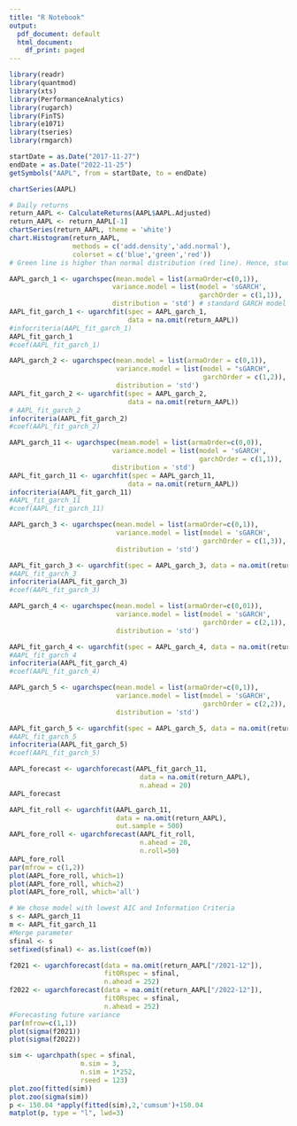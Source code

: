 ```yaml
---
title: "R Notebook"
output:
  pdf_document: default
  html_document:
    df_print: paged
---
```

```r
library(readr)
library(quantmod)
library(xts)
library(PerformanceAnalytics)
library(rugarch)
library(FinTS)
library(e1071)
library(tseries)
library(rmgarch)
```

```r
startDate = as.Date("2017-11-27") 
endDate = as.Date("2022-11-25")
getSymbols("AAPL", from = startDate, to = endDate)
```

```r
chartSeries(AAPL)
```
```r
# Daily returns
return_AAPL <- CalculateReturns(AAPL$AAPL.Adjusted)
return_AAPL <- return_AAPL[-1]
chartSeries(return_AAPL, theme = 'white')
chart.Histogram(return_AAPL,
                methods = c('add.density','add.normal'),
                colorset = c('blue','green','red'))
# Green line is higher than normal distribution (red line). Hence, student t distribution (heavier tail) would be more suitable for model
```


```r
AAPL_garch_1 <- ugarchspec(mean.model = list(armaOrder=c(0,1)),
                          variance.model = list(model = 'sGARCH',
                                                garchOrder = c(1,1)),
                          distribution = 'std') # standard GARCH model
AAPL_fit_garch_1 <- ugarchfit(spec = AAPL_garch_1,
                              data = na.omit(return_AAPL))
#infocriteria(AAPL_fit_garch_1)
AAPL_fit_garch_1
#coef(AAPL_fit_garch_1)
```

```r
AAPL_garch_2 <- ugarchspec(mean.model = list(armaOrder = c(0,1)),
                           variance.model = list(model = "sGARCH",
                                                 garchOrder = c(1,2)),
                           distribution = 'std')
AAPL_fit_garch_2 <- ugarchfit(spec = AAPL_garch_2,
                              data = na.omit(return_AAPL))
# AAPL_fit_garch_2
infocriteria(AAPL_fit_garch_2)
#coef(AAPL_fit_garch_2)
```

```r
AAPL_garch_11 <- ugarchspec(mean.model = list(armaOrder=c(0,0)),
                          variance.model = list(model = 'sGARCH', 
                                                garchOrder = c(1,1)),
                          distribution = 'std') 
AAPL_fit_garch_11 <- ugarchfit(spec = AAPL_garch_11,
                              data = na.omit(return_AAPL))
infocriteria(AAPL_fit_garch_11)
#AAPL_fit_garch_11
#coef(AAPL_fit_garch_11)
```

```r
AAPL_garch_3 <- ugarchspec(mean.model = list(armaOrder=c(0,1)),
                           variance.model = list(model = 'sGARCH', 
                                                 garchOrder = c(1,3)),
                           distribution = 'std')

AAPL_fit_garch_3 <- ugarchfit(spec = AAPL_garch_3, data = na.omit(return_AAPL))
#AAPL_fit_garch_3
infocriteria(AAPL_fit_garch_3)
#coef(AAPL_fit_garch_3)
```

```r
AAPL_garch_4 <- ugarchspec(mean.model = list(armaOrder=c(0,01)),
                           variance.model = list(model = 'sGARCH', 
                                                 garchOrder = c(2,1)),
                           distribution = 'std')

AAPL_fit_garch_4 <- ugarchfit(spec = AAPL_garch_4, data = na.omit(return_AAPL))
#AAPL_fit_garch_4
infocriteria(AAPL_fit_garch_4)
#coef(AAPL_fit_garch_4)
```
```r
AAPL_garch_5 <- ugarchspec(mean.model = list(armaOrder=c(0,1)),
                           variance.model = list(model = 'sGARCH', 
                                                 garchOrder = c(2,2)),
                           distribution = 'std')

AAPL_fit_garch_5 <- ugarchfit(spec = AAPL_garch_5, data = na.omit(return_AAPL))
#AAPL_fit_garch_5
infocriteria(AAPL_fit_garch_5)
#coef(AAPL_fit_garch_5)
```


```r
AAPL_forecast <- ugarchforecast(AAPL_fit_garch_11,
                                 data = na.omit(return_AAPL),
                                 n.ahead = 20)
AAPL_forecast
```

```r
AAPL_fit_roll <- ugarchfit(AAPL_garch_11,
                           data = na.omit(return_AAPL),
                           out.sample = 500)
AAPL_fore_roll <- ugarchforecast(AAPL_fit_roll, 
                                 n.ahead = 20,
                                 n.roll=50)
AAPL_fore_roll
par(mfrow = c(1,2))
plot(AAPL_fore_roll, which=1)
plot(AAPL_fore_roll, which=2)
plot(AAPL_fore_roll, which='all')
```


```r
# We chose model with lowest AIC and Information Criteria
s <- AAPL_garch_11
m <- AAPL_fit_garch_11
#Merge parameter
sfinal <- s
setfixed(sfinal) <- as.list(coef(m))

f2021 <- ugarchforecast(data = na.omit(return_AAPL["/2021-12"]),
                        fitORspec = sfinal,
                        n.ahead = 252)
f2022 <- ugarchforecast(data = na.omit(return_AAPL["/2022-12"]),
                        fitORspec = sfinal,
                        n.ahead = 252)
#Forecasting future variance
par(mfrow=c(1,1))
plot(sigma(f2021))
plot(sigma(f2022))

sim <- ugarchpath(spec = sfinal,
                  m.sim = 3,
                  n.sim = 1*252,
                  rseed = 123)
plot.zoo(fitted(sim))
plot.zoo(sigma(sim))
p <- 150.04	*apply(fitted(sim),2,'cumsum')+150.04	
matplot(p, type = "l", lwd=3)
```




